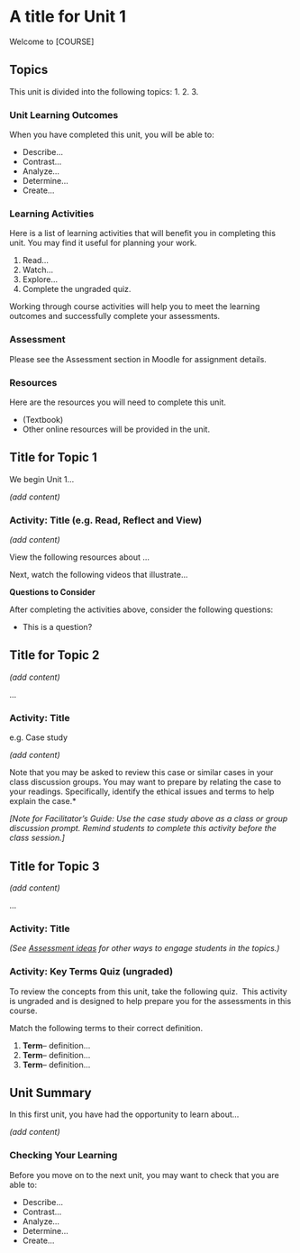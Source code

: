 # A title for Unit 1

Welcome to [COURSE]

## Topics {.unnumbered}

This unit is divided into the following topics:
1.
2.
3.


### Unit Learning Outcomes {.unnumbered}

When you have completed this unit, you will be able to:

- Describe…
- Contrast…
- Analyze…
- Determine…
- Create…

### Learning Activities {.unnumbered}

Here is a list of learning activities that will benefit you in completing this unit. You may find it useful for planning your work.

1. Read…
2. Watch…
3. Explore…
4. Complete the ungraded quiz.


::: {.note icon="true"}

Working through course activities will help you to meet the learning outcomes and successfully complete your assessments.

:::

### Assessment {.unnumbered} 

Please see the Assessment section in Moodle for assignment details.

### Resources {.unnumbered}

Here are the resources you will need to complete this unit.

- (Textbook)
- Other online resources will be provided in the unit.

## Title for Topic 1

We begin Unit 1…

*(add content)*

### Activity: Title (e.g. Read, Reflect and View) {-}

::: {.learning-activity}

*(add content)*

View the following resources about …

Next, watch the following videos that illustrate…

**Questions to Consider**

After completing the activities above, consider the following questions:

- This is a question?

:::

## Title for Topic 2

*(add content)*

…

### Activity: Title {-}

::: {.learning-activity}

e.g. Case study

*(add content)*

Note that you may be asked to review this case or similar cases in your class discussion groups. You may want to prepare by relating the case to your readings. Specifically, identify the ethical issues and terms to help explain the case.*

*[Note for Facilitator’s Guide: Use the case study above as a class or group discussion prompt. Remind students to complete this activity before the class session.]*

:::

## Title for Topic 3

*(add content)*

…

### Activity: Title {-}

::: {.learning-activity}

*(See [Assessment ideas](https://multi-access.twu.ca/assessment/assessment-ideas) for other ways to engage students in the topics.)*

:::

### Activity: Key Terms Quiz (ungraded) {-}

::: {.learning-activity}

To review the concepts from this unit, take the following quiz.  This activity is ungraded and is designed to help prepare you for the assessments in this course.

Match the following terms to their correct definition.

1. **Term**– definition…
2. **Term**– definition…
3. **Term**– definition…

:::

## Unit Summary {.unnumbered}

In this first unit, you have had the opportunity to learn about…

*(add content)*

### Checking Your Learning {.unnumbered}

::: {.learning-activity}

Before you move on to the next unit, you may want to check that you are able to:

- Describe…
- Contrast…
- Analyze…
- Determine…
- Create…

:::
